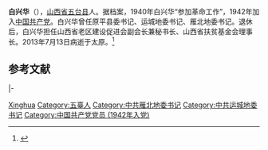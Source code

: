 {{Infobox_Politician
| name = 白兴华
| image name =
| width =
| now = 
| period =
| Sex =男 
| Native place =
| place of birth =[[山西省|山西省]][[五台县|五台县]]
| date of birth = 1925年5月
|逝世日期 = {{Death date and age|2013|7|13|1925|5}}
|逝世地點 = [[山西省|山西省]][[太原市|太原市]]
|別名     = 
| nationality ={{PRC}}
| spouse =
| relatives =
| party ={{CPC|19px}} 
| educate =
| past =
}}
'''白兴华'''（{{bd|1925年|5月|2013年|7月13日|catIdx=Bai}}），[[山西省|山西省]][[五台县|五台县]]人。据档案，1940年白兴华“参加革命工作”，1942年加入[[中国共产党|中国共产党]]。白兴华曾任原平县委书记、运城地委书记、雁北地委书记。退休后，白兴华担任山西省老区建设促进会副会长兼秘书长、山西省扶贫基金会理事长。2013年7月13日病逝于太原。<ref>{{cite news|title=原雁北地委书记白兴华同志逝世|url=http://npaper.dtnews.cn/File/dtrb/2013-7-15/20130715122725.htm?id=109299|accessdate=2014-12-03|newspaper=大同日报|date=2013-07-15|deadurl=yes|archiveurl=https://web.archive.org/web/20160304091724/http://npaper.dtnews.cn/File/dtrb/2013-7-15/20130715122725.htm?id=109299|archivedate=2016-03-04}}</ref>

==参考文献==
{{reflist}}
{{start box}}
{{s-ppo|cpc}}
{{s-before|[[徐守恒|徐守恒]]}}
{{s-title|[[中国共产党|中国共产党]][[运城地区|运城地区]]委员会书记|1974年12月- 1975年11月}}
{{s-after|[[张怀英|张怀英]]}}
|-
{{s-before|[[薛凤霄|薛凤霄]]}}
{{s-title|[[中国共产党|中国共产党]][[雁北地区|雁北地区]]委员会书记|1983年- 1985年12月}}
{{s-after|[[李振华_(中华人民共和国)|李振华]]}}
{{end box}}
{{DEFAULTSORT:Bai Xinghua}}
[[Category:白姓|Xinghua]]
[[Category:五臺人|Category:五臺人]]
[[Category:中共雁北地委书记|Category:中共雁北地委书记]]
[[Category:中共运城地委书记|Category:中共运城地委书记]]
[[Category:中国共产党党员_(1942年入党)|Category:中国共产党党员 (1942年入党)]]